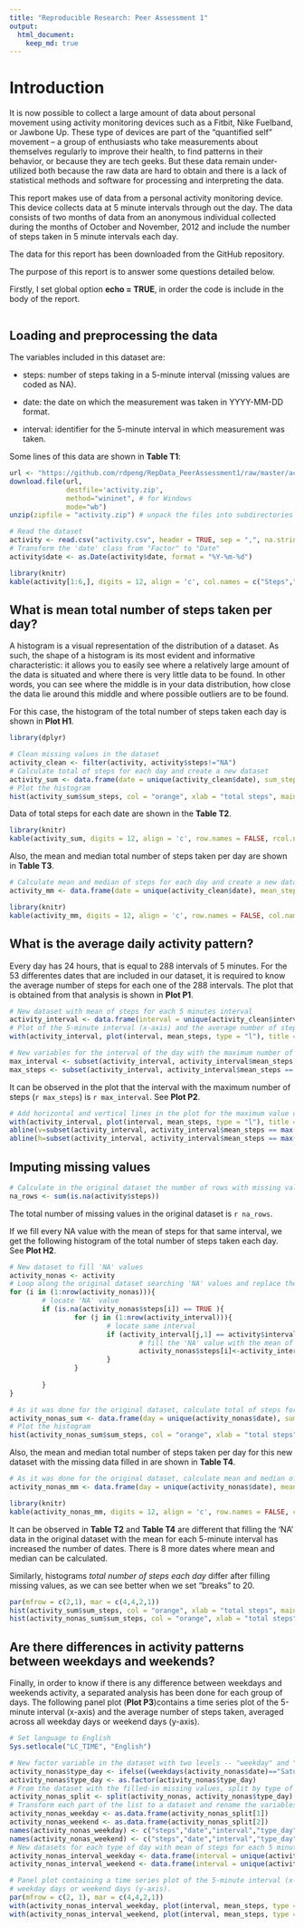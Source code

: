 ---
title: "Reproducible Research: Peer Assessment 1"
output: 
  html_document:
    keep_md: true
---

# Introduction

It is now possible to collect a large amount of data about personal movement using activity monitoring devices such as a Fitbit, Nike Fuelband, or Jawbone Up. These type of devices are part of the "quantified self" movement -- a group of enthusiasts who take measurements about themselves regularly to improve their health, to find patterns in their behavior, or because they are tech geeks. But these data remain under-utilized both because the raw data are hard to obtain and there is a lack of statistical methods and software for processing and interpreting the data.

This report makes use of data from a personal activity monitoring device. This device collects data at 5 minute intervals through out the day. The data consists of two months of data from an anonymous individual collected during the months of October and November, 2012 and include the number of steps taken in 5 minute intervals each day.

The data for this report has been downloaded from the GitHub repository.

The purpose of this report is to answer some questions detailed below.

Firstly, I set global option **echo = TRUE**, in order the code is include in the body of the report.

```{r setoptions, echo =TRUE}
```

## Loading and preprocessing the data

The variables included in this dataset are:

- steps: number of steps taking in a 5-minute interval (missing values are coded as NA).

- date: the date on which the measurement was taken in YYYY-MM-DD format.

- interval: identifier for the 5-minute interval in which measurement was taken.

Some lines of this data are shown in **Table T1**:

```{r, echo = FALSE}
url <- "https://github.com/rdpeng/RepData_PeerAssessment1/raw/master/activity.zip"
download.file(url,
              destfile='activity.zip',
              method="wininet", # for Windows 
              mode="wb") 
unzip(zipfile = "activity.zip") # unpack the files into subdirectories 
```

```{r}
# Read the dataset
activity <- read.csv("activity.csv", header = TRUE, sep = ",", na.strings = "NA")
# Transform the 'date' class from "Factor" to "Date"
activity$date <- as.Date(activity$date, format = "%Y-%m-%d")
```
```{r, echo = FALSE, results='asis'}
library(knitr)
kable(activity[1:6,], digits = 12, align = 'c', col.names = c("Steps","Date","Interval"), caption = "T1 - Head of original 'activity' dataset")
```

## What is mean total number of steps taken per day?

A histogram is a visual representation of the distribution of a dataset. As such, the shape of a histogram is its most evident and informative characteristic: it allows you to easily see where a relatively large amount of the data is situated and where there is very little data to be found. In other words, you can see where the middle is in your data distribution, how close the data lie around this middle and where possible outliers are to be found.

For this case, the histogram of the total number of steps taken each day is shown in **Plot H1**.

```{r, echo = FALSE, results = "hide", include=FALSE}
library(dplyr)
```

```{r}
# Clean missing values in the dataset
activity_clean <- filter(activity, activity$steps!="NA")
# Calculate total of steps for each day and create a new dataset 
activity_sum <- data.frame(date = unique(activity_clean$date), sum_steps = tapply(activity_clean$steps, activity_clean$date, sum))
# Plot the histogram
hist(activity_sum$sum_steps, col = "orange", xlab = "total steps", main = "Total number of steps taken each day")
```

Data of total steps for each date are shown in the **Table T2**.
```{r, echo = FALSE, results='asis'}
library(knitr)
kable(activity_sum, digits = 12, align = 'c', row.names = FALSE, rcol.names = c("Date","Total Steps"), caption = "T2 - Total number of steps taken each day")
```

Also, the mean and median total number of steps taken per day are shown in **Table T3**.

```{r}
# Calculate mean and median of steps for each day and create a new dataset 
activity_mm <- data.frame(date = unique(activity_clean$date), mean_steps = tapply(activity_clean$steps, activity_clean$date, mean), median_steps = tapply(activity_clean$steps, activity_clean$date, median))
```
```{r, echo = FALSE, results='asis'}
library(knitr)
kable(activity_mm, digits = 12, align = 'c', row.names = FALSE, col.names = c("Date","Mean Steps", "Median Steps"), caption = "T3 - Mean and median total number of steps taken per day")
```

## What is the average daily activity pattern?

Every day has 24 hours, that is equal to 288 intervals of 5 minutes. For the 53 differentes dates that are included in our dataset, it is required to know the average number of steps for each one of the 288 intervals. The plot that is obtained from that analysis is shown in **Plot P1**.

```{r}
# New dataset with mean of steps for each 5 minutes interval
activity_interval <- data.frame(interval = unique(activity_clean$interval), mean_steps = tapply(activity_clean$steps, activity_clean$interval, mean))
# Plot of the 5-minute interval (x-axis) and the average number of steps taken, averaged across all days (y-axis)
with(activity_interval, plot(interval, mean_steps, type = "l"), title = "Average steps taken by interval")
```

```{r, echo = FALSE}
# New variables for the interval of the day with the maximum number of steps
max_interval <- subset(activity_interval, activity_interval$mean_steps == max(activity_interval$mean_steps))[1,1]
max_steps <- subset(activity_interval, activity_interval$mean_steps == max(activity_interval$mean_steps))[1,2]
```

It can be observed in the plot that the interval with the maximum number of steps (`r max_steps`) is `r max_interval`. See **Plot P2**.

```{r}
# Add horizontal and vertical lines in the plot for the maximum value of steps
with(activity_interval, plot(interval, mean_steps, type = "l"), title = "Average steps taken by interval")
abline(v=subset(activity_interval, activity_interval$mean_steps == max(activity_interval$mean_steps))[1,1], col = "red")
abline(h=subset(activity_interval, activity_interval$mean_steps == max(activity_interval$mean_steps))[1,2], col = "blue")
```

## Imputing missing values

```{r, echo = FALSE}
# Calculate in the original dataset the number of rows with missing values in the "steps" variable
na_rows <- sum(is.na(activity$steps))
```

The total number of missing values in the original dataset is `r na_rows`.

If we fill every NA value with the mean of steps for that same interval, we get the following histogram of the total number of steps taken each day. See **Plot H2**.

```{r}
# New dataset to fill 'NA' values
activity_nonas <- activity
# Loop along the original dataset searching 'NA' values and replace them with the average number of steps for the same interval
for (i in (1:nrow(activity_nonas))){
        # locate 'NA' value
        if (is.na(activity_nonas$steps[i]) == TRUE ){
                for (j in (1:nrow(activity_interval))){
                        # locate same interval
                        if (activity_interval[j,1] == activity$interval[i]){
                                # fill the 'NA' value with the mean of steps for that interval
                                activity_nonas$steps[i]<-activity_interval[j,2]
                        }
                }
                
        }
}

# As it was done for the original dataset, calculate total of steps for each day and create a new dataset 
activity_nonas_sum <- data.frame(day = unique(activity_nonas$date), sum_steps = tapply(activity_nonas$steps, activity_nonas$date, sum))
# Plot the histogram
hist(activity_nonas_sum$sum_steps, col = "orange", xlab = "total steps", main = "Total number of steps taken each day (missing data filled in)")
```

 Also, the mean and median total number of steps taken per day for this new dataset with the missing data filled in are shown in **Table T4**.
 
```{r,echo=FALSE}
# As it was done for the original dataset, calculate mean and median of steps for each day and create a new dataset 
activity_nonas_mm <- data.frame(day = unique(activity_nonas$date), mean_steps = tapply(activity_nonas$steps, activity_nonas$date, mean), median_steps = tapply(activity_nonas$steps, activity_nonas$date, median))
```
```{r, echo = FALSE, results='asis'}
library(knitr)
kable(activity_nonas_mm, digits = 12, align = 'c', row.names = FALSE, col.names = c("Date","Mean Steps", "Median Steps"), caption = "T4 - Mean and median total number of steps taken per day WITH THE MISSING DATA FILLED IN")
```

It can be observed in **Table T2** and **Table T4** are different that filling the 'NA' data in the original dataset with the mean for each 5-minute interval has increased the number of dates. There is 8 more dates where mean and median can be calculated.

Similarly, histograms *total number of steps each day* differ after filling missing values, as we can see better when we set "breaks" to 20.

```{r}
par(mfrow = c(2,1), mar = c(4,4,2,1))
hist(activity_sum$sum_steps, col = "orange", xlab = "total steps", main = "Total number of steps taken each day", breaks = 20)
hist(activity_nonas_sum$sum_steps, col = "orange", xlab = "total steps", main = "Total number of steps taken each day (missing data filled in)", breaks = 20)
```

## Are there differences in activity patterns between weekdays and weekends?

Finally, in order to know if there is any difference between weekdays and weekends activity, a separated analysis has been done for each group of days. The following panel plot (**Plot P3**)contains a time series plot of the 5-minute interval (x-axis) and the average number of steps taken, averaged across all weekday days or weekend days (y-axis).

```{r, echo = FALSE, results = "hide", include=FALSE}
# Set language to English
Sys.setlocale("LC_TIME", "English")
```

```{r}
# New factor variable in the dataset with two levels -- "weekday" and "weekend" indicating whether a given date is a weekday or weekend day.
activity_nonas$type_day <- ifelse((weekdays(activity_nonas$date)=="Saturday"|weekdays(activity_nonas$date)=="Sunday"),"weekend","weekday")
activity_nonas$type_day <- as.factor(activity_nonas$type_day)
# From the dataset with the filled-in missing values, split by type of day (weekday or weekend)
activity_nonas_split <- split(activity_nonas, activity_nonas$type_day)
# Transform each part of the list to a dataset and rename the variables
activity_nonas_weekday <- as.data.frame(activity_nonas_split[1])
activity_nonas_weekend <- as.data.frame(activity_nonas_split[2])
names(activity_nonas_weekday) <- c("steps","date","interval","type_day")
names(activity_nonas_weekend) <- c("steps","date","interval","type_day")
# New datasets for each type of day with mean of steps for each 5 minutes interval
activity_nonas_interval_weekday <- data.frame(interval = unique(activity_nonas_weekday$interval), mean_steps = tapply(activity_nonas_weekday$steps, activity_nonas_weekday$interval, mean))
activity_nonas_interval_weekend <- data.frame(interval = unique(activity_nonas_weekend$interval), mean_steps = tapply(activity_nonas_weekend$steps, activity_nonas_weekend$interval, mean))

# Panel plot containing a time series plot of the 5-minute interval (x-axis) and the average number of steps taken, averaged across all 
# weekday days or weekend days (y-axis). 
par(mfrow = c(2, 1), mar = c(4,4,2,1))
with(activity_nonas_interval_weekday, plot(interval, mean_steps, type = "l", main = "weekday ", ylab = "number of steps", col = "blue"))
with(activity_nonas_interval_weekend, plot(interval, mean_steps, type = "l", main = "weekend ", ylab = "number of steps", col = "red"))
```

